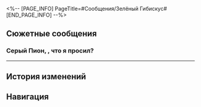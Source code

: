 <%-- [PAGE_INFO]
PageTitle=#Сообщения/Зелёный Гибискус#
[END_PAGE_INFO] --%>
{{Сообщение Инфобокс
|id          = 61
|Изображение = НИП Зелёный Гибискус Иконка.png
|Тип         = НИП
|Отправитель = Зелёный Гибискус
|Описание    = 
|Фракция     = Лофу Сяньчжоу
}}

==Сюжетные сообщения==
===Серый Пион, {{MC|ж=достала|м=достал}}, что я просил?===
{{Сообщения
|условие_получения = 
|текст =
:'''Зелёный Гибискус:''' Серый Пион, {{MC|ж=достала|м=достал}}, что я просил?
:{Выбор} Да.
:'''(Первопроходец):''' Да. Где встречаемся?
:'''Зелёный Гибискус:''' Тихо. За нами могут следить.
:'''Зелёный Гибискус:''' Встречаемся там же, где переписывали манускрипт.
:'''Зелёный Гибискус:''' Лидер хочет увидеть тебя как можно скорее.
:'''Зелёный Гибискус:''' Не отвечай.
}}
----

==История изменений==
{{История изменений|2.7}}

==Навигация==
{{Сообщения Навбокс}}